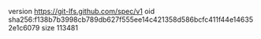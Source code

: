 version https://git-lfs.github.com/spec/v1
oid sha256:f138b7b3998cb789db627f555ee14c421358d586bcfc411f44e146352e1c6079
size 113481
